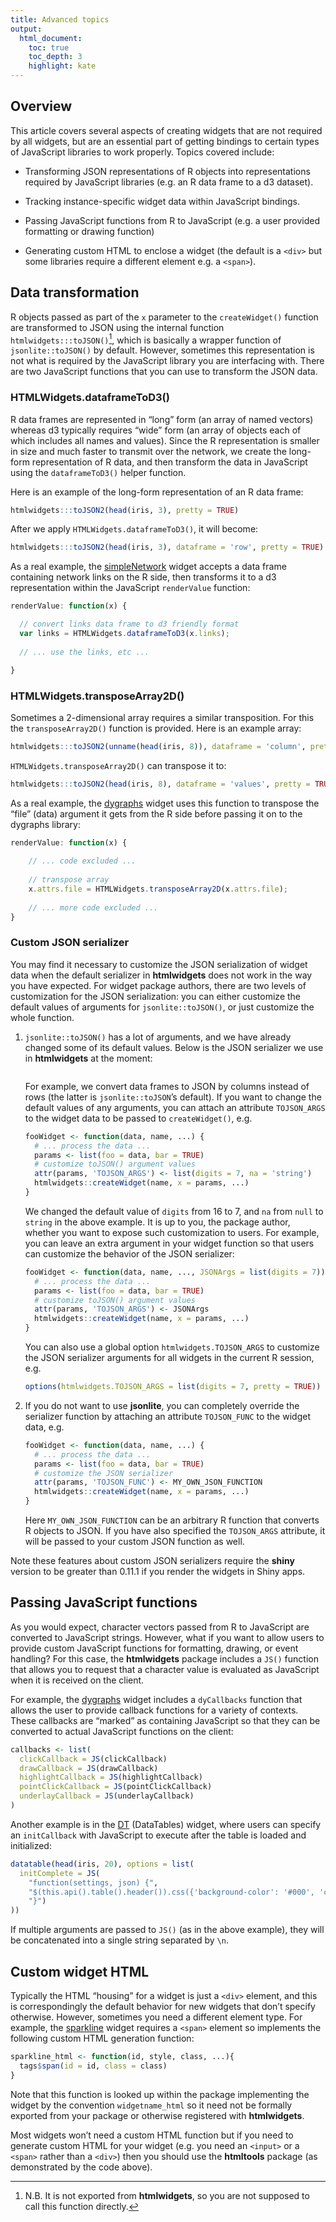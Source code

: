 ```yaml
---
title: Advanced topics
output:
  html_document:
    toc: true
    toc_depth: 3
    highlight: kate
---
```


## Overview

This article covers several aspects of creating widgets that are not required by all widgets, but are an essential part of getting bindings to certain types of JavaScript libraries to work properly. Topics covered include:

* Transforming JSON representations of R objects into representations required by JavaScript libraries (e.g. an R data frame to a d3 dataset).

* Tracking instance-specific widget data within JavaScript bindings.

* Passing JavaScript functions from R to JavaScript (e.g. a user provided formatting or drawing function)

* Generating custom HTML to enclose a widget (the default is a `<div>` but some libraries require a different element e.g. a `<span>`).


## Data transformation

R objects passed as part of the `x` parameter to the `createWidget()` function are transformed to JSON using the internal function `htmlwidgets:::toJSON()`^[N.B. It is not exported from **htmlwidgets**, so you are not supposed to call this function directly.], which is basically a wrapper function of `jsonlite::toJSON()` by default. However, sometimes this representation is not what is required by the JavaScript library you are interfacing with. There are two JavaScript functions that you can use to transform the JSON data.

### HTMLWidgets.dataframeToD3()

R data frames are represented in "long" form (an array of named vectors) whereas d3 typically requires "wide" form (an array of objects each of which includes all names and values). Since the R representation is smaller in size and much faster to transmit over the network, we create the long-form representation of R data, and then transform the data in JavaScript using the `dataframeToD3()` helper function. 

Here is an example of the long-form representation of an R data frame:

```r
htmlwidgets:::toJSON2(head(iris, 3), pretty = TRUE)
```

After we apply `HTMLWidgets.dataframeToD3()`, it will become:

```r
htmlwidgets:::toJSON2(head(iris, 3), dataframe = 'row', pretty = TRUE)
```


As a real example, the [simpleNetwork](http://christophergandrud.github.io/networkD3/#simple) widget accepts a data frame containing network links on the R side, then transforms it to a d3 representation within the JavaScript `renderValue` function:

```javascript
renderValue: function(x) {

  // convert links data frame to d3 friendly format
  var links = HTMLWidgets.dataframeToD3(x.links);
  
  // ... use the links, etc ...

}
```

### HTMLWidgets.transposeArray2D()

Sometimes a 2-dimensional array requires a similar transposition. For this the `transposeArray2D()` function is provided. Here is an example array:

```r
htmlwidgets:::toJSON2(unname(head(iris, 8)), dataframe = 'column', pretty = TRUE)
```

`HTMLWidgets.transposeArray2D()` can transpose it to:

```r
htmlwidgets:::toJSON2(head(iris, 8), dataframe = 'values', pretty = TRUE)
```

As a real example, the [dygraphs](http://rstudio.github.io/dygraphs) widget uses this function to transpose the "file" (data) argument it gets from the R side before passing it on to the dygraphs library:

```javascript
renderValue: function(x) {
   
    // ... code excluded ...
    
    // transpose array
    x.attrs.file = HTMLWidgets.transposeArray2D(x.attrs.file);
    
    // ... more code excluded ...
}
```

### Custom JSON serializer

You may find it necessary to customize the JSON serialization of widget data when the default serializer in **htmlwidgets** does not work in the way you have expected. For widget package authors, there are two levels of customization for the JSON serialization: you can either customize the default values of arguments for `jsonlite::toJSON()`, or just customize the whole function.

1. `jsonlite::toJSON()` has a lot of arguments, and we have already changed some of its default values. Below is the JSON serializer we use in **htmlwidgets** at the moment:

    ```r
    ```

    For example, we convert data frames to JSON by columns instead of rows (the latter is `jsonlite::toJSON`'s default). If you want to change the default values of any arguments, you can attach an attribute `TOJSON_ARGS` to the widget data to be passed to `createWidget()`, e.g.

    ```r
    fooWidget <- function(data, name, ...) {
      # ... process the data ...
      params <- list(foo = data, bar = TRUE)
      # customize toJSON() argument values
      attr(params, 'TOJSON_ARGS') <- list(digits = 7, na = 'string')
      htmlwidgets::createWidget(name, x = params, ...)
    }
    ```

    We changed the default value of `digits` from 16 to 7, and `na` from `null` to `string` in the above example. It is up to you, the package author, whether you want to expose such customization to users. For example, you can leave an extra argument in your widget function so that users can customize the behavior of the JSON serializer:

    ```r
    fooWidget <- function(data, name, ..., JSONArgs = list(digits = 7)) {
      # ... process the data ...
      params <- list(foo = data, bar = TRUE)
      # customize toJSON() argument values
      attr(params, 'TOJSON_ARGS') <- JSONArgs
      htmlwidgets::createWidget(name, x = params, ...)
    }
    ```

    You can also use a global option `htmlwidgets.TOJSON_ARGS` to customize the JSON serializer arguments for all widgets in the current R session, e.g.

    ```r
    options(htmlwidgets.TOJSON_ARGS = list(digits = 7, pretty = TRUE))
    ```

1. If you do not want to use **jsonlite**, you can completely override the serializer function by attaching an attribute `TOJSON_FUNC` to the widget data, e.g.

    ```r
    fooWidget <- function(data, name, ...) {
      # ... process the data ...
      params <- list(foo = data, bar = TRUE)
      # customize the JSON serializer
      attr(params, 'TOJSON_FUNC') <- MY_OWN_JSON_FUNCTION
      htmlwidgets::createWidget(name, x = params, ...)
    }
    ```

    Here `MY_OWN_JSON_FUNCTION` can be an arbitrary R function that converts R objects to JSON. If you have also specified the `TOJSON_ARGS` attribute, it will be passed to your custom JSON function as well.

Note these features about custom JSON serializers require the **shiny** version to be greater than 0.11.1 if you render the widgets in Shiny apps.


## Passing JavaScript functions

As you would expect, character vectors passed from R to JavaScript are converted to JavaScript strings. However, what if you want to allow users to provide custom JavaScript functions for formatting, drawing, or event handling? For this case, the **htmlwidgets** package includes a `JS()` function that allows you to request that a character value is evaluated as JavaScript when it is received on the client.

For example, the [dygraphs](http://rstudio.github.io/dygraphs) widget includes a `dyCallbacks` function that allows the user to provide callback functions for a variety of contexts. These callbacks are "marked" as containing JavaScript so that they can be converted to actual JavaScript functions on the client:

```r
callbacks <- list(
  clickCallback = JS(clickCallback)
  drawCallback = JS(drawCallback)
  highlightCallback = JS(highlightCallback)
  pointClickCallback = JS(pointClickCallback)
  underlayCallback = JS(underlayCallback)
)
```

Another example is in the [DT](http://rstudio.github.io/DT) (DataTables) widget, where users can specify an `initCallback` with JavaScript to execute after the table is loaded and initialized:

```r
datatable(head(iris, 20), options = list(
  initComplete = JS(
    "function(settings, json) {",
    "$(this.api().table().header()).css({'background-color': '#000', 'color': '#fff'});",
    "}")
))
```

If multiple arguments are passed to `JS()` (as in the above example), they will be concatenated into a single string separated by `\n`.

## Custom widget HTML

Typically the HTML "housing" for a widget is just a `<div>` element, and this is correspondingly the default behavior for new widgets that don't specify otherwise. However, sometimes you need a different element type. For example, the [sparkline](https://github.com/htmlwidgets/sparkline) widget requires a `<span>` element so implements the following custom HTML generation function:

```r
sparkline_html <- function(id, style, class, ...){
  tags$span(id = id, class = class)
}
```

Note that this function is looked up within the package implementing the widget by the convention `widgetname_html` so it need not be formally exported from your package or otherwise registered with **htmlwidgets**.

Most widgets won't need a custom HTML function but if you need to generate custom HTML for your widget (e.g. you need an `<input>` or a `<span>` rather than a `<div>`) then you should use the **htmltools** package (as demonstrated by the code above).

